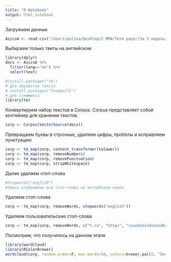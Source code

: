 ```yaml
---
title: "R Notebook"
output: html_notebook
---
```



Загружаем данные
```r
AsicsA <- read.csv("/Users/polina/Desktop/2 MMA/Term paper/За 5 недель/dataAsicsA.csv", sep=",")
```
Выбираем только твиты на английском 
```r
library(dplyr)
docs <- AsicsA %>%
  filter(lang=="en") %>%
  select(text)
```

```r
#install.packages("tm")
# Для обработки текста
# install.packages("SnowballC") 
# для стемминга
library(tm)
```
Конвертируем набор текстов в Corpus. Corpus представляет собой контейнер для хранения текстов.
```r
corp <- Corpus(VectorSource(docs))
```
Превращаем буквы в строчные, удаляем цифры, пробелы и исправляем пунктуацию
```r
corp <- tm_map(corp, content_transformer(tolower))
corp <- tm_map(corp, removeNumbers)
corp <- tm_map(corp, removePunctuation)
corp <- tm_map(corp, stripWhitespace)
```
Далее удаляем стоп-слова
```r
#stopwords("english")
#Здесь отображены все стоп-слова на английском языке
```
Удаляем стоп-слова
```r
corp <- tm_map(corp, removeWords, stopwords("english"))
```
Удаляем пользовательские стоп-слова 
```r
corp <- tm_map(corp, removeWords, c("t.co", "https", "soundsmindsoundbody", "httpstcoekrflnokn",  "ekrflnok4n", "grwcubst7r", "smsbtakeover", "t5iz9hy6hr", "moyg6uu30c"))
```
Посмотрим, что получилось на данном этапе
```r
library(wordcloud)
library(RColorBrewer)
wordcloud(corp, random.order=F, max.words=50, colors=brewer.pal(8, "Dark2"))
```

